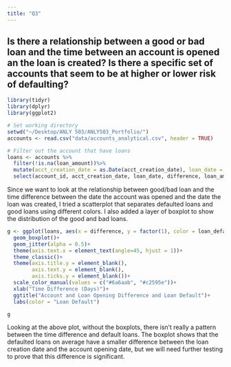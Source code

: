 ```yaml
---
title: "Q3"
---
```


## Is there a relationship between a good or bad loan and the time between an account is opened an the loan is created? Is there a specific set of accounts that seem to be at higher or lower risk of defaulting?

```r
library(tidyr)
library(dplyr)
library(ggplot2)
```

```r
# Set working directory 
setwd("~/Desktop/ANLY 503/ANLY503_Portfolio/")
accounts <- read.csv("data/accounts_analytical.csv", header = TRUE)
```

```r
# Filter out the account that have loans
loans <- accounts %>%
  filter(!is.na(loan_amount))%>%
  mutate(acct_creation_date = as.Date(acct_creation_date), loan_date = as.Date(loan_date), difference = loan_date-acct_creation_date)%>%
  select(account_id, acct_creation_date, loan_date, difference, loan_amount, loan_payment, loan_term, loan_status, loan_default)
```

Since we want to look at the relationship between good/bad loan and the time difference between the date the account was opened and the date the loan was created, I tried a scatterplot that separates defaulted loans and good loans using different colors. I also added a layer of boxplot to show the distribution of the good and bad loans.

```r
g <- ggplot(loans, aes(x = difference, y = factor(1), color = loan_default))+
  geom_boxplot()+
  geom_jitter(alpha = 0.5)+
  theme(axis.text.x = element_text(angle=45, hjust = 1))+
  theme_classic()+  
  theme(axis.title.y = element_blank(),
        axis.text.y = element_blank(), 
        axis.ticks.y = element_blank())+
  scale_color_manual(values = c("#6a6aab", "#c2595e"))+
  xlab("Time Difference (Days)")+
  ggtitle("Account and Loan Opening Difference and Loan Default")+
  labs(color = "Loan Default")

g
```

Looking at the above plot, without the boxplots, there isn't really a pattern between the time difference and default loans. The boxplot shows that the defaulted loans on average have a smaller difference between the loan creation date and the account opening date, but we will need further testing to prove that this difference is significant.
